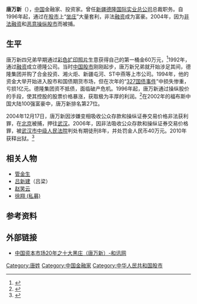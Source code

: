 '''唐万新'''（{{bd|1964年|||}}），[[中国|中国]]金融家、投资家。曾任[[新疆德隆国际实业总公司|新疆德隆国际实业总公司]]总裁职务。自1996年起，通过在[[股市|股市]]上“[[坐庄|坐庄]]”大量套利，非法[[融资|融资]]成为富豪。2004年，因为[[非法融资|非法融资]]和[[恶意操纵股市|恶意操纵股市]]而被捕。

==生平==
唐万新四兄弟早期通过[[彩色扩印照片|彩色扩印照片]]生意获得自己的第一桶金60万元，<ref>{{Cite web |url=http://stock.hexun.com/2010-11-08/125484972.html |title=唐万新“第一桶金”：彩扩相片挣到60万元 |accessdate=2015-11-09 |archive-date=2016-03-04 |archive-url=https://web.archive.org/web/20160304205458/http://stock.hexun.com/2010-11-08/125484972.html |dead-url=no }}</ref>1992年，通过[[融资|融资]]成立德隆公司。当时[[中华人民共和国股市|中国股市]]刚刚起步，唐万新兄弟就开始涉足其间，德隆集团并购了合金投资、湘火炬、新疆屯河、ST中燕等上市公司。1994年，他的资金大举开始进入股市和国债期货市场，但在次年的“[[327国债事件|327国债事件]]”中损失惨重，亏损1亿元。德隆集团资不抵债，面临破产危机。1996年起，唐万新通过操纵股价的手段，使其控股的股票价格暴涨，获取极为丰厚的利润。<ref>{{Cite web |url=http://stock.hexun.com/2010-11-14/125611647.html |title=德隆六大操纵手段奠定“中国第一悍庄” |accessdate=2015-11-09 |archive-date=2016-03-04 |archive-url=https://web.archive.org/web/20160304140823/http://stock.hexun.com/2010-11-14/125611647.html |dead-url=no }}</ref>在2002年的福布斯中国大陆100强富豪中，唐万新排名第27位。

2004年12月17日，唐万新因涉嫌变相吸收公众存款和操纵证券交易价格非法获利罪，在[[北京|北京]]被捕，押往[[武汉|武汉]]。2006年，因非法吸收公众存款和操纵证券交易价格罪，被[[武汉市中级人民法院|武汉市中级人民法院]]判处有期徒刑8年，并处罚金人民币40万元。2010年获释出狱。<ref>{{Cite web |url=http://gz.ifeng.com/jingjiquan/redian/detail_2015_11/09/4535530_2.shtml |title=“唯我独尊”唐万新：流沙上的德隆系 |accessdate=2015-11-09 |archive-date=2016-03-04 |archive-url=https://web.archive.org/web/20160304191117/http://gz.ifeng.com/jingjiquan/redian/detail_2015_11/09/4535530_2.shtml |dead-url=yes }}</ref>

==相关人物==
*[[管金生|管金生]]
*[[吕新建|吕新建]]（吕梁）
*[[赵笑云|赵笑云]]
*[[徐翔_(私募)|徐翔 (私募)]]

==参考资料==
{{reflist|2}}

==外部链接==
*[http://stock.hexun.com/2010/twxs/index.html 中国资本市场20年之十大黑庄（唐万新）-和讯网]{{Wayback|url=http://stock.hexun.com/2010/twxs/index.html |date=20160304201948 }}

[[Category:唐姓|Category:唐姓]]
[[Category:中国金融家|Category:中国金融家]]
[[Category:中华人民共和国股市|Category:中华人民共和国股市]]